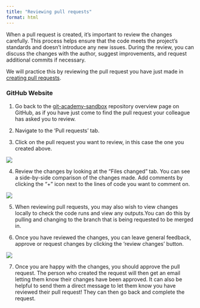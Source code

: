 ```yaml
---
title: "Reviewing pull requests"
format: html
---
```


When a pull request is created, it's important to review the changes carefully. This process helps ensure that the code meets the project's standards and doesn't introduce any new issues. During the review, you can discuss the changes with the author, suggest improvements, and request additional commits if necessary.

We will practice this by reviewing the pull request you have just made in [creating pull requests](pull-requests.qmd).

### GitHub Website

1. Go back to the [git-academy-sandbox](https://github.com/dfe-analytical-services/git-academy-sandbox) repository overview page on GitHub, as if you have just come to find the pull request your colleague has asked you to review. 

2. Navigate to the 'Pull requests' tab. 

3. Click on the pull request you want to review, in this case the one you created above. 

![](images/pull-request-in-GitHub.png){fig-alt="Higlighting where open pull requests show in GitHub once the pull request tab has been opened."}

4. Review the changes by looking at the "Files changed" tab. You can see a side-by-side comparison of the changes made. Add comments by clicking the "+" icon next to the lines of code you want to comment on.

![](images/pull-request-files-changed.png){fig-alt="Higlighting where to view comparison of changes made and make comments on a pull request."}

5. When reviewing pull requests, you may also wish to view changes locally to check the code runs and view any outputs.You can do this by pulling and changing to the branch that is being requested to be merged in.   

6. Once you have reviewed the changes, you can leave general feedback, approve or request changes by clicking the 'review changes' button.

![](images/pull-request-review.png){fig-alt="Higlighting where to provide general feedback, request changes or approve on a pull request."}

7. Once you are happy with the changes, you should approve the pull request. The person who created the request will then get an email letting them know their changes have been approved. It can also be helpful to send them a direct message to let them know you have reviewed their pull request! They can then go back and complete the request.  

